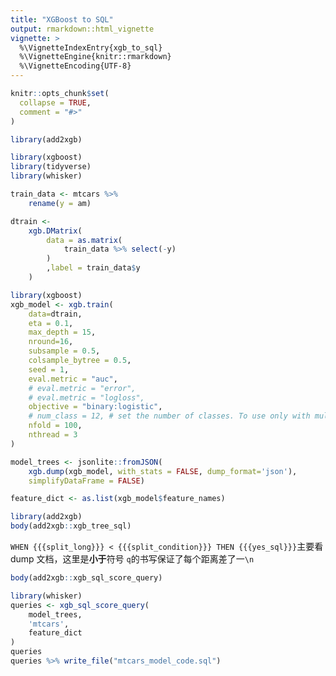 ```yaml
---
title: "XGBoost to SQL"
output: rmarkdown::html_vignette
vignette: >
  %\VignetteIndexEntry{xgb_to_sql}
  %\VignetteEngine{knitr::rmarkdown}
  %\VignetteEncoding{UTF-8}
---
```


```r
knitr::opts_chunk$set(
  collapse = TRUE,
  comment = "#>"
)
```

```r
library(add2xgb)
```

```r
library(xgboost)
library(tidyverse)
library(whisker)
```

```r
train_data <- mtcars %>% 
    rename(y = am)
```

```r
dtrain <- 
    xgb.DMatrix(
        data = as.matrix(
            train_data %>% select(-y)
        )
        ,label = train_data$y
    )
```

```r
library(xgboost)
xgb_model <- xgb.train(
    data=dtrain,
    eta = 0.1,
    max_depth = 15,
    nround=16,
    subsample = 0.5,
    colsample_bytree = 0.5,
    seed = 1,
    eval.metric = "auc",
    # eval.metric = "error",
    # eval.metric = "logloss",
    objective = "binary:logistic",
    # num_class = 12, # set the number of classes. To use only with multiclass objectives.
    nfold = 100,
    nthread = 3
)
```

```r
model_trees <- jsonlite::fromJSON(
	xgb.dump(xgb_model, with_stats = FALSE, dump_format='json'), 
	simplifyDataFrame = FALSE)
```

```r
feature_dict <- as.list(xgb_model$feature_names)
```

```r
library(add2xgb)
body(add2xgb::xgb_tree_sql)
```

`WHEN {{{split_long}}} < {{{split_condition}}} THEN {{{yes_sql}}}`主要看 dump 文档，这里是**小于**符号
`q`的书写保证了每个距离差了一`\n`

```r
body(add2xgb::xgb_sql_score_query)
```

```r
library(whisker)
queries <- xgb_sql_score_query(
    model_trees, 
    'mtcars',
    feature_dict
)
queries
queries %>% write_file("mtcars_model_code.sql")
```
